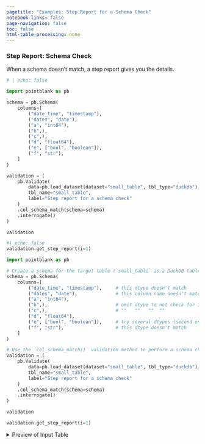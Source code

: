 ```yaml
---
pagetitle: "Examples: Step Report for a Schema Check"
notebook-links: false
page-navigation: false
toc: false
html-table-processing: none
---
```


### Step Report: Schema Check

When a schema doesn't match, a step report gives you the details.

```python
# | echo: false

import pointblank as pb

schema = pb.Schema(
    columns=[
        ("date_time", "timestamp"),
        ("dates", "date"),
        ("a", "int64"),
        ("b",),
        ("c",),
        ("d", "float64"),
        ("e", ["bool", "boolean"]),
        ("f", "str"),
    ]
)

validation = (
    pb.Validate(
        data=pb.load_dataset(dataset="small_table", tbl_type="duckdb"),
        tbl_name="small_table",
        label="Step report for a schema check"
    )
    .col_schema_match(schema=schema)
    .interrogate()
)

validation
```

```python
#| echo: false
validation.get_step_report(i=1)
```

```python
import pointblank as pb

# Create a schema for the target table (`small_table` as a DuckDB table)
schema = pb.Schema(
    columns=[
        ("date_time", "timestamp"),     # this dtype doesn't match
        ("dates", "date"),              # this column name doesn't match
        ("a", "int64"),
        ("b",),                         # omit dtype to not check for it
        ("c",),                         # ""   ""   ""  ""
        ("d", "float64"),
        ("e", ["bool", "boolean"]),     # try several dtypes (second one matches)
        ("f", "str"),                   # this dtype doesn't match
    ]
)

# Use the `col_schema_match()` validation method to perform a schema check
validation = (
    pb.Validate(
        data=pb.load_dataset(dataset="small_table", tbl_type="duckdb"),
        tbl_name="small_table",
        label="Step report for a schema check"
    )
    .col_schema_match(schema=schema)
    .interrogate()
)

validation
```

```python
validation.get_step_report(i=1)
```

<details>
<summary>Preview of Input Table</summary>

```python
# | echo: false
pb.preview(pb.load_dataset(dataset="small_table", tbl_type="duckdb"), n_head=20, n_tail=20)
```

</details>
